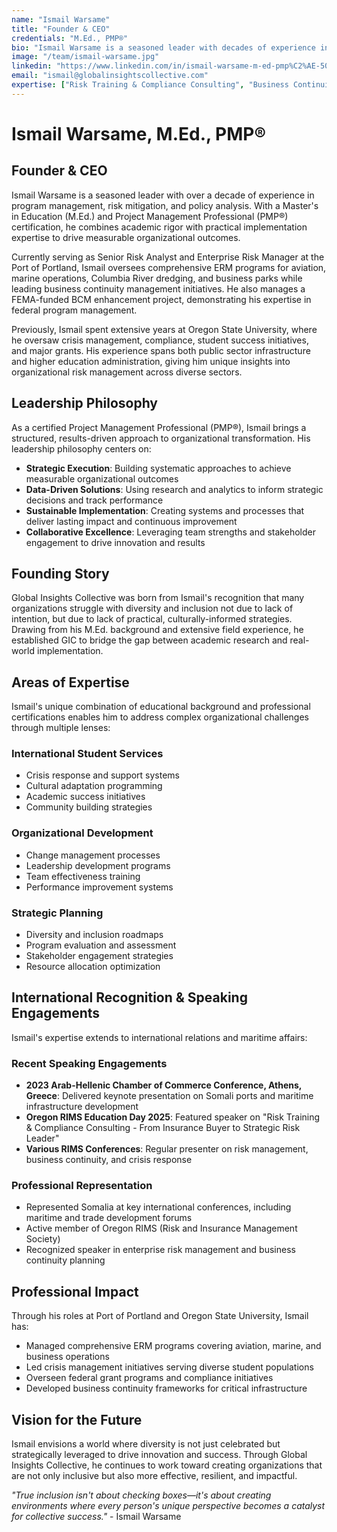 ```yaml
---
name: "Ismail Warsame"
title: "Founder & CEO"
credentials: "M.Ed., PMP®"
bio: "Ismail Warsame is a seasoned leader with decades of experience in program management, risk mitigation, and policy analysis. Currently serving as Senior Risk Analyst and Enterprise Risk Manager at the Port of Portland, he oversees ERM programs for aviation, marine operations, Columbia River dredging, and business parks while leading business continuity management. Previously, he spent extensive years at Oregon State University overseeing crisis management, compliance, and student success initiatives."
image: "/team/ismail-warsame.jpg"
linkedin: "https://www.linkedin.com/in/ismail-warsame-m-ed-pmp%C2%AE-5060b510/"
email: "ismail@globalinsightscollective.com"
expertise: ["Risk Training & Compliance Consulting", "Business Continuity", "Crisis Management", "Project Management", "Policy Analysis", "International Relations"]
---
```


# Ismail Warsame, M.Ed., PMP®
## Founder & CEO

Ismail Warsame is a seasoned leader with over a decade of experience in program management, risk mitigation, and policy analysis. With a Master's in Education (M.Ed.) and Project Management Professional (PMP®) certification, he combines academic rigor with practical implementation expertise to drive measurable organizational outcomes.

Currently serving as Senior Risk Analyst and Enterprise Risk Manager at the Port of Portland, Ismail oversees comprehensive ERM programs for aviation, marine operations, Columbia River dredging, and business parks while leading business continuity management initiatives. He also manages a FEMA-funded BCM enhancement project, demonstrating his expertise in federal program management.

Previously, Ismail spent extensive years at Oregon State University, where he oversaw crisis management, compliance, student success initiatives, and major grants. His experience spans both public sector infrastructure and higher education administration, giving him unique insights into organizational risk management across diverse sectors.

## Leadership Philosophy

As a certified Project Management Professional (PMP®), Ismail brings a structured, results-driven approach to organizational transformation. His leadership philosophy centers on:

- **Strategic Execution**: Building systematic approaches to achieve measurable organizational outcomes
- **Data-Driven Solutions**: Using research and analytics to inform strategic decisions and track performance
- **Sustainable Implementation**: Creating systems and processes that deliver lasting impact and continuous improvement
- **Collaborative Excellence**: Leveraging team strengths and stakeholder engagement to drive innovation and results

## Founding Story

Global Insights Collective was born from Ismail's recognition that many organizations struggle with diversity and inclusion not due to lack of intention, but due to lack of practical, culturally-informed strategies. Drawing from his M.Ed. background and extensive field experience, he established GIC to bridge the gap between academic research and real-world implementation.

## Areas of Expertise

Ismail's unique combination of educational background and professional certifications enables him to address complex organizational challenges through multiple lenses:

### International Student Services
- Crisis response and support systems
- Cultural adaptation programming
- Academic success initiatives
- Community building strategies

### Organizational Development
- Change management processes
- Leadership development programs
- Team effectiveness training
- Performance improvement systems

### Strategic Planning
- Diversity and inclusion roadmaps
- Program evaluation and assessment
- Stakeholder engagement strategies
- Resource allocation optimization

## International Recognition & Speaking Engagements

Ismail's expertise extends to international relations and maritime affairs:

### Recent Speaking Engagements
- **2023 Arab-Hellenic Chamber of Commerce Conference, Athens, Greece**: Delivered keynote presentation on Somali ports and maritime infrastructure development
- **Oregon RIMS Education Day 2025**: Featured speaker on "Risk Training & Compliance Consulting - From Insurance Buyer to Strategic Risk Leader"
- **Various RIMS Conferences**: Regular presenter on risk management, business continuity, and crisis response

### Professional Representation
- Represented Somalia at key international conferences, including maritime and trade development forums
- Active member of Oregon RIMS (Risk and Insurance Management Society)
- Recognized speaker in enterprise risk management and business continuity planning

## Professional Impact

Through his roles at Port of Portland and Oregon State University, Ismail has:
- Managed comprehensive ERM programs covering aviation, marine, and business operations
- Led crisis management initiatives serving diverse student populations
- Overseen federal grant programs and compliance initiatives
- Developed business continuity frameworks for critical infrastructure

## Vision for the Future

Ismail envisions a world where diversity is not just celebrated but strategically leveraged to drive innovation and success. Through Global Insights Collective, he continues to work toward creating organizations that are not only inclusive but also more effective, resilient, and impactful.

*"True inclusion isn't about checking boxes—it's about creating environments where every person's unique perspective becomes a catalyst for collective success."* - Ismail Warsame
